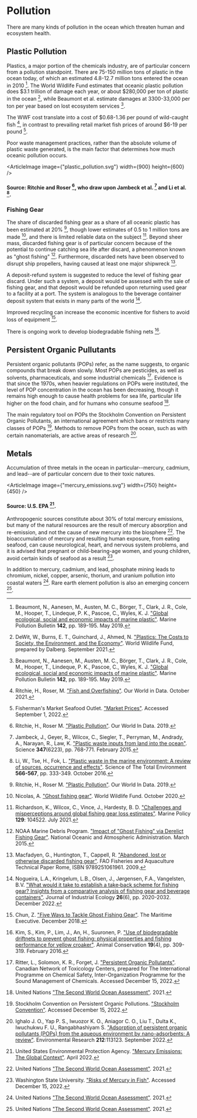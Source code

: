 


# Pollution

There are many kinds of pollution in the ocean which threaten human and ecosystem health.

## Plastic Pollution
Plastics, a major portion of the chemicals industry, are of particular concern from a pollution standpoint. There are 75-150 million tons of plastic in the ocean today, of which an estimated 4.8-12.7 million tons entered the ocean in 2010 [^1]. The World Wildlife Fund estimates that oceanic plastic pollution does $3.1 trillion of damage each year, or about $280,000 per ton of plastic in the ocean [^{ 2 }], while Beaumont et al. estimate damages at 3300-33,000 per ton per year based on lost ecosystem services [^1].

The WWF cost translate into a cost of $0.68-1.36 per pound of wild-caught fish [^{ 15 }], in contrast to prevailing retail market fish prices of around $6-19 per pound [^{ 4 }].

Poor waste management practices, rather than the absolute volume of plastic waste generated, is the main factor that determines how much oceanic pollution occurs.

<ArticleImage image={"plastic_pollution.svg"} width={900} height={600} />
#### Source: Ritchie and Roser [^14], who draw upon Jambeck et al. [^8] and Li et al. [^10].

### Fishing Gear

The share of discarded fishing gear as a share of all oceanic plastic has been estimated at 20% [^14], though lower estimates of 0.5 to 1 million tons are made [^12], and there is limited reliable data on the subject [^16]. Beyond sheer mass, discarded fishing gear is of particular concern because of the potential to continue catching sea life after discard, a phenomenon known as "ghost fishing" [^13]. Furthermore, discarded nets have been observed to disrupt ship propellers, having caused at least one major shipwreck [^5].

<RegulateFishingGearSolution />

A deposit-refund system is suggested to reduce the level of fishing gear discard. Under such a system, a deposit would be assessed with the sale of fishing gear, and that deposit would be refunded upon returning used gear to a facility at a port. The system is analogous to the beverage container deposit system that exists in many parts of the world [^7].

Improved recycling can increase the economic incentive for fishers to avoid loss of equipment [^6].

There is ongoing work to develop biodegradable fishing nets [^9].

## Persistent Organic Pullutants

Persistent organic pollutants (POPs) refer, as the name suggests, to organic compounds that break down slowly. Most POPs are pesticides, as well as solvents, pharmaceuticals, and some industrial chemicals [^pop1]. Evidence is that since the 1970s, when heavier regulations on POPs were instituted, the level of POP concentration in the ocean has been decreasing, though it remains high enough to cause health problems for sea life, particular life higher on the food chain, and for humans who consume seafood [^3].

The main regulatory tool on POPs the Stockholm Convention on Persistent Organic Pollutants, an international agreement which bans or restricts many classes of POPs [^pop2]. Methods to remove POPs from the ocean, such as with certain nanomaterials, are active areas of research [^pop3].

## Metals

Accumulation of three metals in the ocean in particular--mercury, cadmium, and lead--are of particular concern due to their toxic natures.

<ArticleImage image={"mercury_emissions.svg"} width={750} height={450} />
#### Source: U.S. EPA [^metal1].

Anthropogenic sources constitute about 30% of total mercury emissions, but many of the natural resources are the result of mercury absorption and re-emission, and not the cause of new mercury into the biosphere [^3]. The bioaccumulation of mercury and resulting human exposure, from eating seafood, can cause neurological, heart, and nervous system problems, and it is advised that pregnant or child-bearing-age women, and young children, avoid certain kinds of seafood as a result [^metal2].

In addition to mercury, cadmium, and lead, phosphate mining leads to chromium, nickel, copper, arsenic, thorium, and uranium pollution into coastal waters [^3]. Rare earth element pollution is also an emerging concern [^3].





[^metal1]: United States Environmental Protection Agency. ["Mercury Emissions: The Global Context"](https://www.epa.gov/international-cooperation/mercury-emissions-global-context). April 2022.

[^metal2]: Washington State University. ["Risks of Mercury in Fish"](https://extension.wsu.edu/foodsafety/content/risks-of-mercury-in-fish/). Accessed December 15, 2022.

[^pop1]: Ritter, L., Solomon, K. R., Forget, J. ["Persistent Organic Pollutants"](https://web.archive.org/web/20070926101350/http://www.chem.unep.ch/pops/ritter/en/ritteren.pdf). Canadian Network of Toxicology Centers, prepared for The International Programme on Chemical Safety, Inter-Organization Programme for the Sound Management of Chemicals. Accessed December 15, 2022.

[^pop2]: Stockholm Convention on Persistent Organic Pollutions. ["Stockholm Convention"](http://www.pops.int/). Accessed December 15, 2022.

[^pop3]: Ighalo J. O., Yap P. S., Iwuozor K. O., Aniagor C. O., Liu T., Dulta K., Iwuchukwu F. U., Rangabhashiyam S. ["Adsorption of persistent organic pollutants (POPs) from the aqueous environment by nano-adsorbents: A review"](https://www.sciencedirect.com/science/article/abs/pii/S0013935122004509). Environmental Research <b>212</b>:113123. September 2022.

[^1]: Beaumont, N., Aanesen, M., Austen, M. C., Börger, T., Clark, J. R., Cole, M., Hooper, T., Lindeque, P. K., Pascoe, C., Wyles, K. J. ["Global ecological, social and economic impacts of marine plastic"](https://www.sciencedirect.com/science/article/pii/S0025326X19302061). Marine Pollution Bulletin <b>142</b>, pp. 189-195. May 2019.

[^{ 2 }]: DeWit, W., Burns, E. T., Guinchard, J., Ahmed, N. ["Plastics: The Costs to Society, the Environment, and the Economy"](https://www.wwfdrc.org/en/?36252/The-hidden-cost-of-plastic). World Wildlife Fund, prepared by Dalberg. September 2021.

[^3]: United Nations ["The Second World Ocean Assessment"](https://www.un.org/regularprocess/woa2launch). 2021.

[^{ 4 }]: Fisherman's Market Seafood Outlet. ["Market Prices"](https://fishmanmkt.com/pages/market-prices). Accessed September 1, 2022.

[^5]: Macfadyen, G., Huntington, T., Cappell, R. ["Abandoned, lost or otherwise discarded fishing gear"](https://www.fao.org/documents/card/en?details=b1c2166f-78d5-5c21-b678-fe30cd51b154). FAO Fisheries and Aquaculture Technical Paper Rome, ISBN 9789251061961. 2009.

[^6]: Chun, Z. ["Five Ways to Tackle Ghost Fishing Gear"](https://www.maritime-executive.com/editorials/five-ways-to-tackle-ghost-fishing-gear). The Maritime Executive. December 2018.

[^7]: Nogueira, L.A., Kringelum, L.B., Olsen, J., Jørgensen, F.A., Vangelsten, B.V. ["What would it take to establish a take‐back scheme for fishing gear? Insights from a comparative analysis of fishing gear and beverage containers"](https://onlinelibrary.wiley.com/doi/10.1111/jiec.13296). Journal of Industrial Ecology <b>26</b>(6), pp. 2020-2032. December 2022.

[^8]: Jambeck, J., Geyer, R., Wilcox, C., Siegler, T., Perryman, M., Andrady, A., Narayan, R., Law, K. ["Plastic waste inputs from land into the ocean"](https://science.sciencemag.org/content/347/6223/768/). Science <b>347</b>(6223), pp. 768-771. February 2015.

[^9]: Kim, S., Kim, P., Lim, J., An, H., Suuronen, P. ["Use of biodegradable driftnets to prevent ghost fishing: physical properties and fishing performance for yellow croaker"](https://zslpublications.onlinelibrary.wiley.com/doi/full/10.1111/acv.12256). Animal Conservation <b>19</b>(4), pp. 309-319. February 2016.

[^10]: Li, W., Tse, H., Fok, L. ["Plastic waste in the marine environment: A review of sources, occurrence and effects"](https://www.sciencedirect.com/science/article/pii/S0048969716310154). Science of The Total Environment <b>566-567</b>, pp. 333-349. October 2016.

[^12]: Nicolas, A. ["Ghost fishing gear"](https://www.worldwildlife.org/stories/ghost-fishing-gear). World Wildlife Fund. October 2020.

[^13]: NOAA Marine Debris Program. ["Impact of "Ghost Fishing" via Derelict Fishing Gear"](https://marinedebris.noaa.gov/sites/default/files/publications-files/Ghostfishing_DFG.pdf). National Oceanic and Atmospheric Administration. March 2015.

[^14]: Ritchie, H., Roser M. ["Plastic Pollution"](https://ourworldindata.org/plastic-pollution). Our World In Data. 2019.

[^{ 15 }]: Ritchie, H., Roser, M. ["Fish and Overfishing"](https://ourworldindata.org/fish-and-overfishing). Our World in Data. October 2021.

[^16]: Richardson, K., Wilcox, C., Vince, J., Hardesty, B. D. ["Challenges and misperceptions around global fishing gear loss estimates"](https://www.sciencedirect.com/science/article/pii/S0308597X21001330). Marine Policy <b>129</b>: 104522. July 2021.
